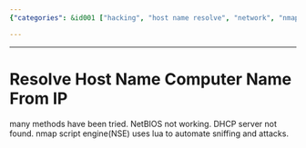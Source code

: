 ```yaml
---
{"categories": &id001 ["hacking", "host name resolve", "network", "nmap", "stub"], "category": "Networking", "date": "2022-08-05 18:47:51", "description": "This article delves into the different approaches for resolving host names, computer names, and IP addresses. It explores the utilization of tools such as NetBIOS and DHCP in this regard. Additionally, it highlights the integration of Lua with Nmap's script engine (NSE) to automate network scanning and assaults.", "tags": *id001, "title": "Resolve Host Name Computer Name From IP"}

---
```


------

# Resolve Host Name Computer Name From IP

many methods have been tried. NetBIOS not working. DHCP server not found. nmap script engine(NSE) uses lua to automate sniffing and attacks.

